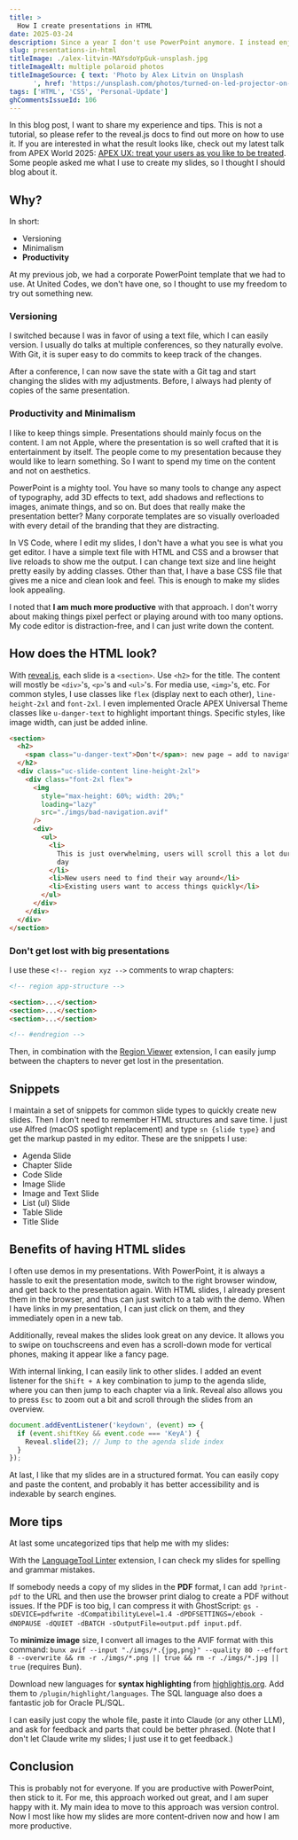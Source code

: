 ```yaml
---
title: >
  How I create presentations in HTML
date: 2025-03-24
description: Since a year I don't use PowerPoint anymore. I instead enjoy to use HTML and CSS to create my slides with reveal.js.
slug: presentations-in-html
titleImage: ./alex-litvin-MAYsdoYpGuk-unsplash.jpg
titleImageAlt: multiple polaroid photos
titleImageSource: { text: 'Photo by Alex Litvin on Unsplash
      ', href: 'https://unsplash.com/photos/turned-on-led-projector-on-table-MAYsdoYpGuk' }
tags: ['HTML', 'CSS', 'Personal-Update']
ghCommentsIssueId: 106
---
```


In this blog post, I want to share my experience and tips. This is not a tutorial, so please refer to the reveal.js docs to find out more on how to use it. If you are interested in what the result looks like, check out my latest talk from APEX World 2025: [APEX UX: treat your users as you like to be treated](https://hartenfeller.dev/slides/apex-world-2025-apex-ux). Some people asked me what I use to create my slides, so I thought I should blog about it.

## Why?

In short:

- Versioning
- Minimalism
- **Productivity**

At my previous job, we had a corporate PowerPoint template that we had to use. At United Codes, we don't have one, so I thought to use my freedom to try out something new.

### Versioning

I switched because I was in favor of using a text file, which I can easily version. I usually do talks at multiple conferences, so they naturally evolve. With Git, it is super easy to do commits to keep track of the changes.

After a conference, I can now save the state with a Git tag and start changing the slides with my adjustments. Before, I always had plenty of copies of the same presentation.

### Productivity and Minimalism

I like to keep things simple. Presentations should mainly focus on the content. I am not Apple, where the presentation is so well crafted that it is entertainment by itself. The people come to my presentation because they would like to learn something. So I want to spend my time on the content and not on aesthetics.

PowerPoint is a mighty tool. You have so many tools to change any aspect of typography, add 3D effects to text, add shadows and reflections to images, animate things, and so on. But does that really make the presentation better? Many corporate templates are so visually overloaded with every detail of the branding that they are distracting.

In VS Code, where I edit my slides, I don't have a what you see is what you get editor. I have a simple text file with HTML and CSS and a browser that live reloads to show me the output. I can change text size and line height pretty easily by adding classes. Other than that, I have a base CSS file that gives me a nice and clean look and feel. This is enough to make my slides look appealing.

I noted that **I am much more productive** with that approach. I don't worry about making things pixel perfect or playing around with too many options. My code editor is distraction-free, and I can just write down the content.

## How does the HTML look?

With [reveal.js](https://revealjs.com/), each slide is a `<section>`. Use `<h2>` for the title. The content will mostly be `<div>`'s, `<p>`'s and `<ul>`'s. For media use, `<img>`'s, etc. For common styles, I use classes like `flex` (display next to each other), `line-height-2xl` and `font-2xl`. I even implemented Oracle APEX Universal Theme classes like `u-danger-text` to highlight important things. Specific styles, like image width, can just be added inline.

```html
<section>
  <h2>
    <span class="u-danger-text">Don't</span>: new page → add to navigation
  </h2>
  <div class="uc-slide-content line-height-2xl">
    <div class="font-2xl flex">
      <img
        style="max-height: 60%; width: 20%;"
        loading="lazy"
        src="./imgs/bad-navigation.avif"
      />
      <div>
        <ul>
          <li>
            This is just overwhelming, users will scroll this a lot during the
            day
          </li>
          <li>New users need to find their way around</li>
          <li>Existing users want to access things quickly</li>
        </ul>
      </div>
    </div>
  </div>
</section>
```

<BlogImg
  filename="slides-example.jpg"
  alt="Screenshot of a slide with a title and an image on the left and text on the right. The title is big and bold where the word 'Don't' is red. The image shows an APEX navigation menu with lots of items. The text on the right is an unordereed list where the text is black and the bullets are gray."
/>

### Don't get lost with big presentations

I use these `<!-- region xyz -->` comments to wrap chapters:

```html
<!-- region app-structure -->

<section>...</section>
<section>...</section>
<section>...</section>

<!-- #endregion -->
```

Then, in combination with the [Region Viewer](https://marketplace.visualstudio.com/items?itemName=SantaCodes.santacodes-region-viewer) extension, I can easily jump between the chapters to never get lost in the presentation.

<BlogImg
  filename="slides-region-viewer.jpg"
  alt="Screenshot of my VS Code with a right panel listing regions. I can click on them to jump to the region."
/>

## Snippets

I maintain a set of snippets for common slide types to quickly create new slides. Then I don't need to remember HTML structures and save time. I just use Alfred (macOS spotlight replacement) and type `sn {slide type}` and get the markup pasted in my editor. These are the snippets I use:

- Agenda Slide
- Chapter Slide
- Code Slide
- Image Slide
- Image and Text Slide
- List (ul) Slide
- Table Slide
- Title Slide

## Benefits of having HTML slides

I often use demos in my presentations. With PowerPoint, it is always a hassle to exit the presentation mode, switch to the right browser window, and get back to the presentation again. With HTML slides, I already present them in the browser, and thus can just switch to a tab with the demo. When I have links in my presentation, I can just click on them, and they immediately open in a new tab.

Additionally, reveal makes the slides look great on any device. It allows you to swipe on touchscreens and even has a scroll-down mode for vertical phones, making it appear like a fancy page.

With internal linking, I can easily link to other slides. I added an event listener for the `Shift + A` key combination to jump to the agenda slide, where you can then jump to each chapter via a link. Reveal also allows you to press `Esc` to zoom out a bit and scroll through the slides from an overview.

```javascript
document.addEventListener('keydown', (event) => {
  if (event.shiftKey && event.code === 'KeyA') {
    Reveal.slide(2); // Jump to the agenda slide index
  }
});
```

At last, I like that my slides are in a structured format. You can easily copy and paste the content, and probably it has better accessibility and is indexable by search engines.

## More tips

At last some uncategorized tips that help me with my slides:

With the [LanguageTool Linter](https://marketplace.visualstudio.com/items?itemName=davidlday.languagetool-linter) extension, I can check my slides for spelling and grammar mistakes.

If somebody needs a copy of my slides in the **PDF** format, I can add `?print-pdf` to the URL and then use the browser print dialog to create a PDF without issues. If the PDF is too big, I can compress it with GhostScript: `gs -sDEVICE=pdfwrite -dCompatibilityLevel=1.4 -dPDFSETTINGS=/ebook -dNOPAUSE -dQUIET -dBATCH -sOutputFile=output.pdf input.pdf`.

To **minimize image** size, I convert all images to the AVIF format with this command: `bunx avif --input "./imgs/*.{jpg,png}" --quality 80 --effort 8 --overwrite && rm -r ./imgs/*.png || true && rm -r ./imgs/*.jpg || true` (requires Bun).

Download new languages for **syntax highlighting** from [highlightjs.org](https://highlightjs.org/). Add them to `/plugin/highlight/languages`. The SQL language also does a fantastic job for Oracle PL/SQL.

I can easily just copy the whole file, paste it into Claude (or any other LLM), and ask for feedback and parts that could be better phrased. (Note that I don't let Claude write my slides; I just use it to get feedback.)

## Conclusion

This is probably not for everyone. If you are productive with PowerPoint, then stick to it. For me, this approach worked out great, and I am super happy with it. My main idea to move to this approach was version control. Now I most like how my slides are more content-driven now and how I am more productive.
